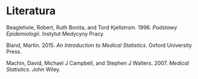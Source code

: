 # Literatura

Beaglehole, Robert, Ruth Bonita, and Tord Kjellstrom. 1996. *Podstawy Epidemiologii*. Instytut Medycyny Pracy.

Bland, Martin. 2015. *An Introduction to Medical Statistics*. Oxford University Press.

Machin, David, Michael J Campbell, and Stephen J Walters. 2007. *Medical Statistics*. John Wiley.

